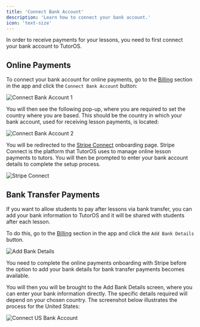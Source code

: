 ```yaml
---
title: 'Connect Bank Account'
description: 'Learn how to connect your bank account.'
icon: 'text-size'
---
```


In order to receive payments for your lessons, you need to first connect your bank account to TutorOS.

## Online Payments

To connect your bank account for online payments, go to the [Billing](https://platform.tutoros.app/billing) section in the app and click the `Connect Bank Account` button:

![Connect Bank Account 1](/images/connect-bank-account-1.png)

You will then see the following pop-up, where you are required to set the country where you are based. This should be the country in which your bank account, used for receiving lesson payments, is located:

![Connect Bank Account 2](/images/connect-bank-account-2.png)

You will be redirected to the [Stripe Connect](https://stripe.com/connect) onboarding page. Stripe Connect is the platform that TutorOS uses to manage online lesson payments to tutors. You will then be prompted to enter your bank account details to complete the setup process.

![Stripe Connect](/images/stripe-connect.png)

## Bank Transfer Payments

If you want to allow students to pay after lessons via bank transfer, you can add your bank information to TutorOS and it will be shared with students after each lesson.

To do this, go to the [Billing](https://platform.tutoros.app/billing) section in the app and click the `Add Bank Details` button.

![Add Bank Details](/images/add-bank-details.png)

<Note>You need to complete the online payments onboarding with Stripe before the option to add your bank details for bank transfer payments becomes available.</Note>

You will then you will be brought to the Add Bank Details screen, where you can enter your bank information directly. The specific details required will depend on your chosen country. The screenshot below illustrates the process for the United States:

![Connect US Bank Account](/images/connect-us-bank-account.png)
